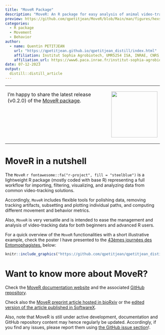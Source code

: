 ```yaml
---
title: "MoveR Package"
description: "MoveR: An R package for easy analysis of animal video-tracking data"
preview: https://github.com/qpetitjean/MoveR/blob/Main/man/figures/hexsticker.png?raw=true
categories:
  - R package
  - Movement
  - Behavior
author:
  - name: Quentin PETITJEAN
    url: "https://qpetitjean.github.io/qpetitjean_distill/index.html"
    affiliation: Institut Sophia Agrobiotech, UMR5254 ISA, INRAE, CNRS, Université Côte d’Azur, Sophia-Antipolis, France.
    affiliation_url: https://www6.paca.inrae.fr/institut-sophia-agrobiotech
date: 07-12-2023
output:
  distill::distill_article
---
```


<table style="border: none; width='100%';">
  <tr>
    <td style="width: 70%; vertical-align: top;">
<p class="plain-text">
I'm happy to share the latest release (v0.2.0) of the <a href='https://qpetitjean.github.io/MoveR/index.html'>MoveR package</a>.</p>
</td>
    <td style="width: 30%; vertical-align: top;">
<a title="MoveR" href='https://qpetitjean.github.io/MoveR/index.html'>
<div id="container" >
  <img src="https://github.com/qpetitjean/MoveR/blob/Main/man/figures/hexsticker.png?raw=true" style=" height: 150px; left: 20px; top: -20px;"/>
</div></a>
</td>
  </tr>
</table>

# MoveR in a nutshell

<p class="plain-text">
The `MoveR` `r fontawesome::fa("r-project", fill = "steelblue")` is a lightweight R package (mostly coded with base R) representing a full workflow for importing, filtering, visualizing, and analyzing data from common video-tracking solutions.</p>  
<p class="plain-text">
Accordingly, `MoveR` includes flexible tools for polishing data, removing tracking artifacts, subsetting and plotting individual paths, and computing different movement and behavior metrics.</p>  
<p class="plain-text">
Also, `MoveR` is very versatile and is intended to ease the management and analysis of video-tracking data for both beginners and advanced R users.</p> 
For a quick overview of the `MoveR` functionalities with a short illustrative example, check the poster I have presented to the <a href='https://entomo2023.sciencesconf.org/'>43èmes journées des Entomophagistes.</a> below:

<a title="MoveR-Poster.pdf" href='https://github.com/qpetitjean/qpetitjean_distill/raw/main/Posters/Petitjeanetal-MOVER-POSTER.pdf'>
```r
knitr::include_graphics("https://github.com/qpetitjean/qpetitjean_distill/raw/main/images/Petitjeanetal-MOVER-POSTER.png")  
```
</a>


# Want to know more about MoveR?

<p class="plain-text">
Check the <a href="https://qpetitjean.github.io/MoveR/index.html">MoveR documentation website</a> and the associated <a href="https://github.com/qpetitjean/MoveR">GitHub repository</a>.</p>

<p class="plain-text">
Check also the <a href="https://biorxiv.org/cgi/content/short/2023.11.08.566216v1">MoveR preprint article hosted in bioRxiv</a> or the <a href="https://www.softxjournal.com/article/S2352-7110(24)00045-1/fulltext">edited version of the article published in SoftwareX</a>.</p>

<p class="plain-text">
Also, note that MoveR is still under active development, documentation and GitHub repository content may hence regularly be updated. 
Accordingly, if you find any issues, please report them using <a href="https://github.com/qpetitjean/MoveR/issues/new">the GitHub issue section</a>!.</p>
